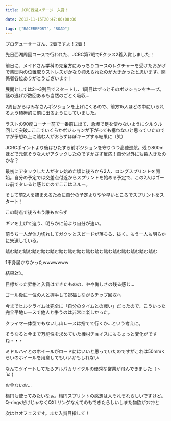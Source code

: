 ---
title: JCRC西湖ステージ　入賞！

date: 2012-11-15T20:47:00+00:00

tags: ["RACEREPORT", "ROAD"]
---

プロデューサーさん、2着ですよ！2着！

先日西湖周回コースで行われた、JCRC第7戦でFクラス2着入賞しました！

前日に、メイドさん学科の先輩方にみっちりコースのレクチャーを受けたおかげで集団内の位置取りストレスがかなり抑えられたのが大きかったと思います。関係者各位ありがとうございます！

展開としては2〜3列目でスタートし、1周目はずっとそのポジションをキープ。謎の逃げが数回あるも当然のごとく吸収…

2周目からはみなさんポジションを上げにくるので、前方15人ほどの中にいられるよう積極的に前に出るようにしていました。

ラストの90度コーナー前で一番前に出て、急坂で足を使わないようにクルクル回して突破…ここでいくらかポジションが下がっても構わないと思っていたのですが予想以上に踏む人がおらずほぼキープする結果に（笑）

JCRCポイントより後はひたすら前ポジションを守りつつ高速巡航。残り800mほどで元気そうな人がアタックしたのですかさず反応！自分以外にも数人きたのかな？

最初にアタックした人がタレ始めた頃に後ろから2人、ロングスプリントを開始。自分の予定では交差点付近からスプリントを始める予定で、この2人はゴール前でタレると感じたのでここはスルー。

そして前2人を捕まえるために自分の予定よりやや早いところでスプリントをスタート！

この時点で後ろもう誰もおらず

ギアを上げて追う、明らかに前より自分が速い。

前うち一人が体力切れしてガクッとスピードが落ちる、抜く。もう一人も明らかに失速している。

踏む踏む踏む踏む踏む踏む踏む踏む踏む踏む踏む踏む踏む踏む踏む踏む踏む

1車身届かなかったwwwwwww

結果2位。

目標だった昇格と入賞はできたものの、やや悔しさの残る感じ…

ゴール後に一位の人と握手して祝福しながらチップ回収へ

今までヒルクライムは完全に「自分のタイムとの戦い」だったので、こういった完全平地レースで他人と争うのは非常に楽しかった。

クライマー体型でもないし山レースは捨てて行くか…という考えに。

そうなると今まで万能性を求めていた機材チョイスにもちょっと変化がですね・・・

ミドルハイとのホイールがロードにはいいと思っていたのですがこれは50mmくらいのホイールを用意してもいいかもしれない

なんてツイートしてたらアルパカサイクルの優秀な営業が飛んできました（ヽ´ω\`)

お金ないお…

楕円も使ってみたいなぁ。楕円スプリントの感想は人それぞれらしいですけど。Q-ringsだけじゃなくQXLリングなんてのもできたらしいしまた物欲がﾌﾂﾌﾂと

次はセオフェスです。また入賞目指して！
